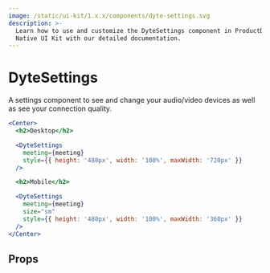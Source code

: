 ```yaml
---
image: /static/ui-kit/1.x.x/components/dyte-settings.svg
description: >-
  Learn how to use and customize the DyteSettings component in ProductDB's React
  Native UI Kit with our detailed documentation.
---
```


# DyteSettings

A settings component to see and change your audio/video devices as well as see
your connection quality.

```jsx
<Center>
  <h2>Desktop</h2>

  <DyteSettings
    meeting={meeting}
    style={{ height: '480px', width: '100%', maxWidth: '720px' }}
  />

  <h2>Mobile</h2>

  <DyteSettings
    meeting={meeting}
    size="sm"
    style={{ height: '480px', width: '100%', maxWidth: '360px' }}
  />
</Center>
```

## Props

<PropsTable of="dyte-settings" />

<head>
  <title>React Native UI Kit DyteSettings</title>
</head>
